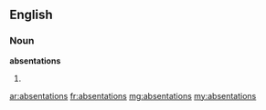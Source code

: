 ==English==

===Noun===
'''absentations'''

# {{plural of|absentation}}

[[ar:absentations]]
[[fr:absentations]]
[[mg:absentations]]
[[my:absentations]]